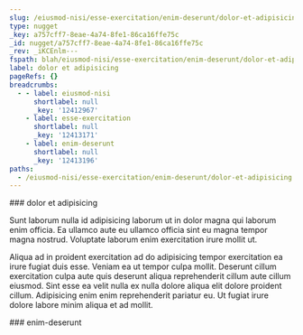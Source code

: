 ```yaml
---
slug: /eiusmod-nisi/esse-exercitation/enim-deserunt/dolor-et-adipisicing
type: nugget
_key: a757cff7-8eae-4a74-8fe1-86ca16ffe75c
_id: nugget/a757cff7-8eae-4a74-8fe1-86ca16ffe75c
_rev: _iKCEnlm---
fspath: blah/eiusmod-nisi/esse-exercitation/enim-deserunt/dolor-et-adipisicing.md
label: dolor et adipisicing
pageRefs: {}
breadcrumbs:
  - - label: eiusmod-nisi
      shortlabel: null
      _key: '12412967'
    - label: esse-exercitation
      shortlabel: null
      _key: '12413171'
    - label: enim-deserunt
      shortlabel: null
      _key: '12413196'
paths:
  - /eiusmod-nisi/esse-exercitation/enim-deserunt/dolor-et-adipisicing
---
```


<NuggetArea>
<Nugget slug="/eiusmod-nisi/esse-exercitation/enim-deserunt/dolor-et-adipisicing" type="nugget" _key="a757cff7-8eae-4a74-8fe1-86ca16ffe75c" _id="nugget/a757cff7-8eae-4a74-8fe1-86ca16ffe75c" _rev="_iKCEnlm---" fspath="blah/eiusmod-nisi/esse-exercitation/enim-deserunt/dolor-et-adipisicing.md" label="dolor et adipisicing" paths="/eiusmod-nisi/esse-exercitation/enim-deserunt/dolor-et-adipisicing">
<NuggetBody>
### dolor et adipisicing

Sunt laborum nulla id adipisicing laborum ut in dolor magna qui laborum enim officia. Ea ullamco aute eu ullamco officia sint eu magna tempor magna nostrud. Voluptate laborum enim exercitation irure mollit ut.

Aliqua ad in proident exercitation ad do adipisicing tempor exercitation ea irure fugiat duis esse. Veniam ea ut tempor culpa mollit. Deserunt cillum exercitation culpa aute quis deserunt aliqua reprehenderit cillum aute cillum eiusmod. Sint esse ea velit nulla ex nulla dolore aliqua elit dolore proident cillum. Adipisicing enim enim reprehenderit pariatur eu. Ut fugiat irure dolore labore minim aliqua et ad mollit.

</NuggetBody>
<Breadcrumbs>
<Crumbs>
<Crumb _key="12412967" label="eiusmod-nisi" /><Crumb _key="12413171" label="esse-exercitation" /><Crumb _key="12413196" label="enim-deserunt" />
</Crumbs>
</Breadcrumbs>
</Nugget>

<NuggetsInbound>
</NuggetsInbound>
<NuggetsOutbound>
</NuggetsOutbound>
</NuggetArea>
<PassagesInbound>
<Passage direction="inbound" type="passage" _key="12413196" _id="passage/12413196" _rev="_iKCEnle--A" label="enim-deserunt" passage="enim-deserunt" fspath="blah/eiusmod-nisi/esse-exercitation/enim-deserunt" paths="/eiusmod-nisi/esse-exercitation/enim-deserunt" slug="/eiusmod-nisi/esse-exercitation/enim-deserunt">
<NuggetBody>
### enim-deserunt

</NuggetBody>
<Breadcrumbs>
<Crumbs>
<Crumb _key="12412967" label="eiusmod-nisi" /><Crumb _key="12413171" label="esse-exercitation" />
</Crumbs>
</Breadcrumbs>
</Passage>

</PassagesInbound>
<PassagesOutbound>
</PassagesOutbound>